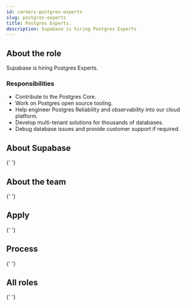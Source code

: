 ```yaml
---
id: careers-postgres-experts
slug: postgres-experts
title: Postgres Experts.
description: Supabase is hiring Postgres Experts
---
```



<Freeze />

## About the role

Supabase is hiring Postgres Experts.

### Responsibilities

- Contribute to the Postgres Core.
- Work on Postgres open source tooling.
- Help engineer Postgres Reliability and observability into our cloud platform.
- Develop multi-tenant solutions for thousands of databases.
- Debug database issues and provide customer support if required.

## About Supabase

<About />{' '}

## About the team

<Team />{' '}

## Apply

<Apply />{' '}

## Process

<Process />{' '}

## All roles

<Roles />{' '}
